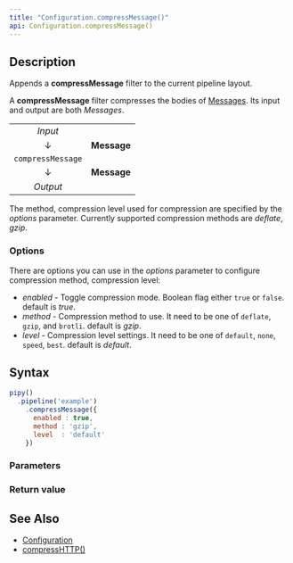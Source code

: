 ```yaml
---
title: "Configuration.compressMessage()"
api: Configuration.compressMessage()
---
```


## Description

Appends a **compressMessage** filter to the current pipeline layout.

A **compressMessage** filter compresses the bodies of [Messages](/reference/api/Message). Its input and output are both _Messages_.

|                     |             |
|:-------------------:|:-----------:|
| _Input_             |             |
| ↓                   | **Message** |
| `compressMessage` |             |
| ↓                   | **Message** |
| _Output_            |             |

The method, compression level used for compression are specified by the _options_ parameter. Currently supported compression methods are _deflate_, _gzip_.

### Options

There are options you can use in the _options_ parameter to configure compression method, compression level:

- _enabled_ - Toggle compression mode. Boolean flag either `true` or `false`. default is _true_.
- _method_ - Compression method to use. It need to be one of `deflate`, `gzip`, and `brotli`. default is _gzip_.
- _level_  - Compression level settings. It need to be one of `default`, `none`, `speed`, `best`. default is _default_.

## Syntax

``` js
pipy()
  .pipeline('example')
    .compressMessage({
      enabled : true,
      method : 'gzip',
      level  : 'default'
    })
```

### Parameters

<Parameters/>

### Return value

<ReturnValue/>

## See Also

* [Configuration](/reference/api/Configuration)
* [compressHTTP()](/reference/api/Configuration/compressHTTP)
